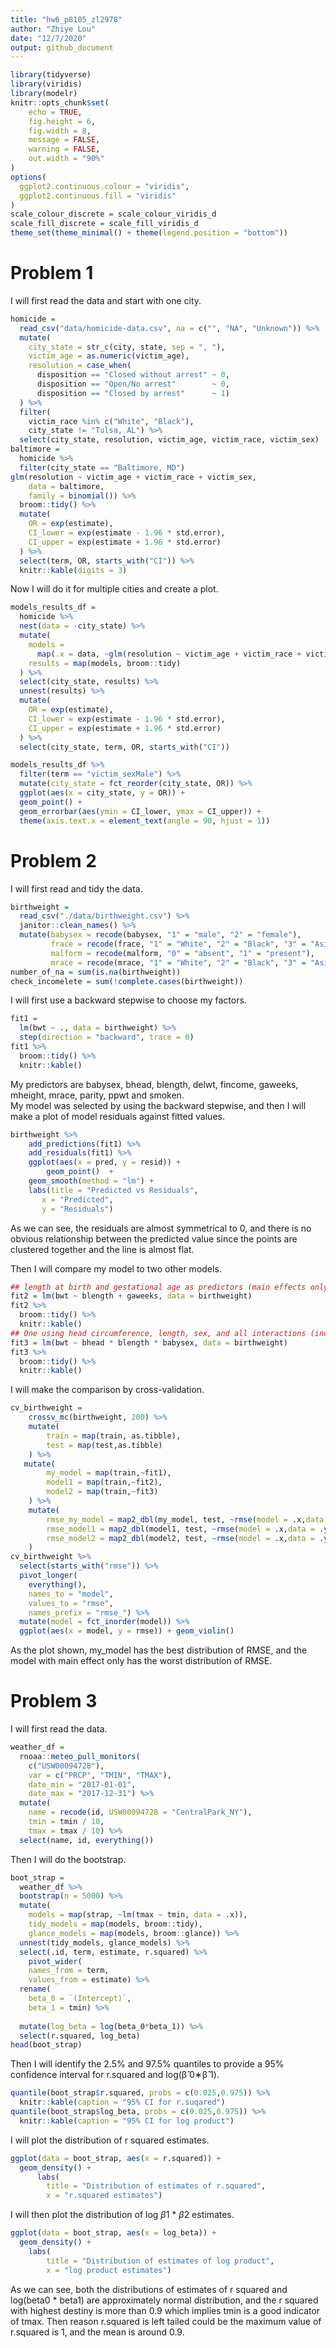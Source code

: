 ```yaml
---
title: "hw6_p8105_zl2978"
author: "Zhiye Lou"
date: "12/7/2020"
output: github_document
---
```


```r
library(tidyverse)
library(viridis)
library(modelr)
knitr::opts_chunk$set(
	echo = TRUE,
	fig.height = 6,
	fig.width = 8,
	message = FALSE,
	warning = FALSE,
	out.width = "90%"
)
options(
  ggplot2.continuous.colour = "viridis",
  ggplot2.continuous.fill = "viridis"
)
scale_colour_discrete = scale_colour_viridis_d
scale_fill_discrete = scale_fill_viridis_d
theme_set(theme_minimal() + theme(legend.position = "bottom"))
```

# Problem 1   
I will first read the data and start with one city.
```r
homicide = 
  read_csv("data/homicide-data.csv", na = c("", "NA", "Unknown")) %>% 
  mutate(
    city_state = str_c(city, state, sep = ", "),
    victim_age = as.numeric(victim_age),
    resolution = case_when(
      disposition == "Closed without arrest" ~ 0,
      disposition == "Open/No arrest"        ~ 0,
      disposition == "Closed by arrest"      ~ 1)
  ) %>% 
  filter(
    victim_race %in% c("White", "Black"),
    city_state != "Tulsa, AL") %>% 
  select(city_state, resolution, victim_age, victim_race, victim_sex)
baltimore =
  homicide %>% 
  filter(city_state == "Baltimore, MD")
glm(resolution ~ victim_age + victim_race + victim_sex, 
    data = baltimore,
    family = binomial()) %>% 
  broom::tidy() %>% 
  mutate(
    OR = exp(estimate),
    CI_lower = exp(estimate - 1.96 * std.error),
    CI_upper = exp(estimate + 1.96 * std.error)
  ) %>% 
  select(term, OR, starts_with("CI")) %>% 
  knitr::kable(digits = 3)
```

Now I will do it for multiple cities and create a plot.
```r
models_results_df = 
  homicide %>% 
  nest(data = -city_state) %>% 
  mutate(
    models = 
      map(.x = data, ~glm(resolution ~ victim_age + victim_race + victim_sex, data = .x, family = binomial())),
    results = map(models, broom::tidy)
  ) %>% 
  select(city_state, results) %>% 
  unnest(results) %>% 
  mutate(
    OR = exp(estimate),
    CI_lower = exp(estimate - 1.96 * std.error),
    CI_upper = exp(estimate + 1.96 * std.error)
  ) %>% 
  select(city_state, term, OR, starts_with("CI")) 
```

```r
models_results_df %>% 
  filter(term == "victim_sexMale") %>% 
  mutate(city_state = fct_reorder(city_state, OR)) %>% 
  ggplot(aes(x = city_state, y = OR)) + 
  geom_point() + 
  geom_errorbar(aes(ymin = CI_lower, ymax = CI_upper)) + 
  theme(axis.text.x = element_text(angle = 90, hjust = 1))
```

# Problem 2  
I will first read and tidy the data.   
```r
birthweight = 
  read_csv("./data/birthweight.csv") %>% 
  janitor::clean_names() %>% 
  mutate(babysex = recode(babysex, "1" = "male", "2" = "female"),
         frace = recode(frace, "1" = "White", "2" = "Black", "3" = "Asian", "4" = "Puerto Rican", "8" = "Other", "9" = "Unknown"),
         malform = recode(malform, "0" = "absent", "1" = "present"),
         mrace = recode(mrace, "1" = "White", "2" = "Black", "3" = "Asian", "4" = "Puerto Rican", "8" = "Other"))
number_of_na = sum(is.na(birthweight))
check_incomelete = sum(!complete.cases(birthweight))
```
I will first use a backward stepwise to choose my factors.   
```r
fit1 = 
  lm(bwt ~ ., data = birthweight) %>% 
  step(direction = "backward", trace = 0) 
fit1 %>% 
  broom::tidy() %>% 
  knitr::kable()
```
My predictors are babysex, bhead, blength, delwt, fincome, gaweeks, mheight, mrace, parity, ppwt and smoken.  
My model was selected by using the backward stepwise, and then I will make a plot of model residuals against fitted values.  
```r
birthweight %>% 
    add_predictions(fit1) %>% 
    add_residuals(fit1) %>% 
    ggplot(aes(x = pred, y = resid)) +
        geom_point()  + 
    geom_smooth(method = "lm") + 
    labs(title = "Predicted vs Residuals", 
       x = "Predicted", 
       y = "Residuals")
```
As we can see, the residuals are almost symmetrical to 0, and there is no obvious relationship between the predicted value since the points are clustered together and the line is almost flat.  

Then I will compare my model to two other models.  
```r
## length at birth and gestational age as predictors (main effects only)
fit2 = lm(bwt ~ blength + gaweeks, data = birthweight) 
fit2 %>% 
  broom::tidy() %>% 
  knitr::kable()
## One using head circumference, length, sex, and all interactions (including the three-way interaction)
fit3 = lm(bwt ~ bhead * blength * babysex, data = birthweight) 
fit3 %>% 
  broom::tidy() %>% 
  knitr::kable()
```

I will make the comparison by cross-validation.
```r
cv_birthweight = 
    crossv_mc(birthweight, 200) %>% 
    mutate(
        train = map(train, as.tibble),
        test = map(test,as.tibble)
    ) %>% 
   mutate(
        my_model = map(train,~fit1),
        model1 = map(train,~fit2),
        model2 = map(train,~fit3)
    ) %>% 
    mutate(
        rmse_my_model = map2_dbl(my_model, test, ~rmse(model = .x,data = .y)),
        rmse_model1 = map2_dbl(model1, test, ~rmse(model = .x,data = .y)),
        rmse_model2 = map2_dbl(model2, test, ~rmse(model = .x,data = .y))
    )
cv_birthweight %>% 
  select(starts_with("rmse")) %>% 
  pivot_longer(
    everything(),
    names_to = "model", 
    values_to = "rmse",
    names_prefix = "rmse_") %>% 
  mutate(model = fct_inorder(model)) %>% 
  ggplot(aes(x = model, y = rmse)) + geom_violin()
```
As the plot shown, my_model has the best distribution of RMSE, and the model with main effect only has the worst distribution of RMSE.

# Problem 3  

I will first read the data.  
```r
weather_df = 
  rnoaa::meteo_pull_monitors(
    c("USW00094728"),
    var = c("PRCP", "TMIN", "TMAX"), 
    date_min = "2017-01-01",
    date_max = "2017-12-31") %>%
  mutate(
    name = recode(id, USW00094728 = "CentralPark_NY"),
    tmin = tmin / 10,
    tmax = tmax / 10) %>%
  select(name, id, everything())
```

Then I will do the bootstrap.   
```r
boot_strap = 
  weather_df %>% 
  bootstrap(n = 5000) %>% 
  mutate(
    models = map(strap, ~lm(tmax ~ tmin, data = .x)),
    tidy_models = map(models, broom::tidy),
    glance_models = map(models, broom::glance)) %>% 
  unnest(tidy_models, glance_models) %>% 
  select(.id, term, estimate, r.squared) %>% 
    pivot_wider(
    names_from = term,
    values_from = estimate) %>% 
  rename(
    beta_0 = `(Intercept)`,
    beta_1 = tmin) %>% 
  
  mutate(log_beta = log(beta_0*beta_1)) %>% 
  select(r.squared, log_beta)
head(boot_strap)
```
Then I will identify the 2.5% and 97.5% quantiles to provide a 95% confidence interval for r.squared and log(β̂ 0∗β̂ 1).  
```r
quantile(boot_strap$r.squared, probs = c(0.025,0.975)) %>% 
  knitr::kable(caption = "95% CI for r.suqared")
quantile(boot_strap$log_beta, probs = c(0.025,0.975)) %>% 
  knitr::kable(caption = "95% CI for log product")
```

I will plot the distribution of r squared estimates.  
```r
ggplot(data = boot_strap, aes(x = r.squared)) +
  geom_density() +
      labs(
        title = "Distribution of estimates of r.squared",
        x = "r.squared estimates")
```

I will then plot the distribution of log $\beta 1$ * $\beta 2$ estimates.     
```r
ggplot(data = boot_strap, aes(x = log_beta)) +
  geom_density() +
    labs(
        title = "Distribution of estimates of log product",
        x = "log product estimates")
```

As we can see, both the distributions of estimates of r squared and log(beta0 * beta1) are approximately normal distribution, and the r squared with highest destiny is more than 0.9 which implies tmin is a good indicator of tmax. Then reason r.squared is left tailed could be the maximum value of r.squared is 1, and the mean is around 0.9.



